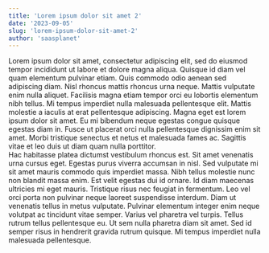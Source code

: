 ```yaml
---
title: 'Lorem ipsum dolor sit amet 2'
date: '2023-09-05'
slug: 'lorem-ipsum-dolor-sit-amet-2'
author: 'saasplanet'
---
```

Lorem ipsum dolor sit amet, consectetur adipiscing elit, sed do eiusmod tempor incididunt ut labore et dolore magna aliqua. Quisque id diam vel quam elementum pulvinar etiam. Quis commodo odio aenean sed adipiscing diam. Nisl rhoncus mattis rhoncus urna neque. Mattis vulputate enim nulla aliquet. Facilisis magna etiam tempor orci eu lobortis elementum nibh tellus. Mi tempus imperdiet nulla malesuada pellentesque elit. Mattis molestie a iaculis at erat pellentesque adipiscing. Magna eget est lorem ipsum dolor sit amet. Eu mi bibendum neque egestas congue quisque egestas diam in. Fusce ut placerat orci nulla pellentesque dignissim enim sit amet. Morbi tristique senectus et netus et malesuada fames ac. Sagittis vitae et leo duis ut diam quam nulla porttitor.
<br/>
Hac habitasse platea dictumst vestibulum rhoncus est. Sit amet venenatis urna cursus eget. Egestas purus viverra accumsan in nisl. Sed vulputate mi sit amet mauris commodo quis imperdiet massa. Nibh tellus molestie nunc non blandit massa enim. Est velit egestas dui id ornare. Id diam maecenas ultricies mi eget mauris. Tristique risus nec feugiat in fermentum. Leo vel orci porta non pulvinar neque laoreet suspendisse interdum. Diam ut venenatis tellus in metus vulputate. Pulvinar elementum integer enim neque volutpat ac tincidunt vitae semper. Varius vel pharetra vel turpis. Tellus rutrum tellus pellentesque eu. Ut sem nulla pharetra diam sit amet. Sed id semper risus in hendrerit gravida rutrum quisque. Mi tempus imperdiet nulla malesuada pellentesque.

